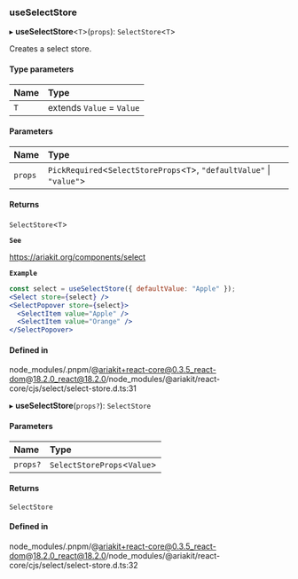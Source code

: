 ### useSelectStore

▸ **useSelectStore**\<`T`\>(`props`): `SelectStore`\<`T`\>

Creates a select store.

#### Type parameters

| Name | Type                      |
| :--- | :------------------------ |
| `T`  | extends `Value` = `Value` |

#### Parameters

| Name    | Type                                                                       |
| :------ | :------------------------------------------------------------------------- |
| `props` | `PickRequired`\<`SelectStoreProps`\<`T`\>, `"defaultValue"` \| `"value"`\> |

#### Returns

`SelectStore`\<`T`\>

**`See`**

https://ariakit.org/components/select

**`Example`**

```jsx
const select = useSelectStore({ defaultValue: "Apple" });
<Select store={select} />
<SelectPopover store={select}>
  <SelectItem value="Apple" />
  <SelectItem value="Orange" />
</SelectPopover>
```

#### Defined in

node_modules/.pnpm/@ariakit+react-core@0.3.5_react-dom@18.2.0_react@18.2.0/node_modules/@ariakit/react-core/cjs/select/select-store.d.ts:31

▸ **useSelectStore**(`props?`): `SelectStore`

#### Parameters

| Name     | Type                          |
| :------- | :---------------------------- |
| `props?` | `SelectStoreProps`\<`Value`\> |

#### Returns

`SelectStore`

#### Defined in

node_modules/.pnpm/@ariakit+react-core@0.3.5_react-dom@18.2.0_react@18.2.0/node_modules/@ariakit/react-core/cjs/select/select-store.d.ts:32
